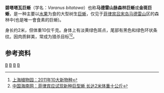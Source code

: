 {{Speciesbox 
| taxon = Varanus bitatawa
| image = A large adult male Varanus bitatawa - ZooKeys-266-001-g070.jpg
| image_caption = ''Varanus bitatawa''
| binomial_authority = Welton，Siler，Bennett，Diesmos，Duya，Dugay，Rico，Van Weerd & Brown，2010
}}
'''碧塔塔瓦巨蜥'''（学名：''Varanus bitatawa''）也称'''马德雷山脉森林巨蜥'''或'''金斑巨蜥'''，是一种主要以[[水果|水果]]为食的大型树生[[巨蜥|巨蜥]]，仅见于[[菲律宾|菲律宾]][[吕宋岛|吕宋岛]][[马德雷山|马德雷山]]区的森林中(也是唯一會食素的巨蜥)。

身长约2米，但体重10仅千克。身体上有淡黄绿色斑点，尾部有黑色和绿色环状条纹。因肉质鲜美，常成为猎杀目标<ref>[http://www.shbg.org/publishContentHome!newsDetailView.action?publishContentId=1585 上海植物园：2011年10大新物种]{{dead link|date=2018年1月 |bot=InternetArchiveBot |fix-attempted=yes }}</ref><ref>[http://www.hizg.org.cn/news/qiwen/884.html 中国海南网：菲律宾应试现新种巨型蜥 长达2米体重十公斤]{{Dead link|date=2019年11月 |bot=InternetArchiveBot |fix-attempted=yes }}</ref>。

==参考资料==
{{reflist}}
{{Commonscat|Varanus bitatawa}}
{{taxonbar}}
[[Category:巨蜥属|B]]
[[Category:菲律宾动物|B]]
[[Category:菲律賓爬蟲類|B]]
[[Category:2010年描述的動物|B]]